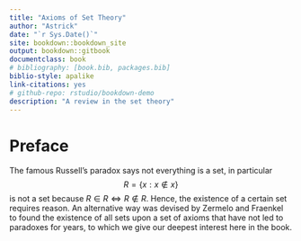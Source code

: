 ```yaml
--- 
title: "Axioms of Set Theory"
author: "Astrick"
date: "`r Sys.Date()`"
site: bookdown::bookdown_site
output: bookdown::gitbook
documentclass: book
# bibliography: [book.bib, packages.bib]
biblio-style: apalike
link-citations: yes
# github-repo: rstudio/bookdown-demo
description: "A review in the set theory"
---
```


# Preface {-}

The famous Russell's paradox says not everything is a set, in particular 
$$
R = \{ x : x \notin x \}
$$
is not a set because $R \in R \iff R \notin R$. Hence, the existence of a certain set requires reason. An alternative way was devised by Zermelo and Fraenkel to found the existence of all sets upon a set of axioms that have not led to paradoxes for years, to which we give our deepest interest here in the book. 